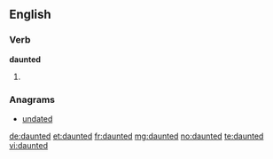 ==English==

===Verb===
'''daunted'''

# {{past of|[[daunt]]}}

===Anagrams===
* [[undated#English|undated]]

[[de:daunted]]
[[et:daunted]]
[[fr:daunted]]
[[mg:daunted]]
[[no:daunted]]
[[te:daunted]]
[[vi:daunted]]